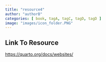 ```yaml
---
title: "resource4"
author: "authorB"
categories: [ book, tagA, tagC, tagD, tagD ]
image: "images/icon_folder.PNG"
---
```


## Link To Resource

<a target="_blank" href="https://quarto.org/docs/websites/">https://quarto.org/docs/websites/</a>
